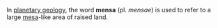 In [[planetary geology]], the word '''mensa''' (pl. ''mensae'') is used to refer to a large [[mesa]]-like area of raised land.

{{geol-stub}}